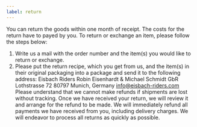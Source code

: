 ```yaml
---
label: return
---
```


You can return the goods within one month of receipt. The costs for the return have to payed by you.
To return or exchange an item, please follow the steps below:

1. Write us a mail with the order number and the item(s) you would like to return or exchange.
2. Please put the return recipe, which you get from us, and the item(s) in their original packaging into a package and send it to the following address:
   Eisbach Riders
   Robin Eisenhardt & Michael Schmidt GbR
   Lothstrasse 72
   80797 Munich, Germany
   info@eisbach-riders.com
   Please understand that we cannot make refunds if shipments are lost without tracking.
   Once we have received your return, we will review it and arrange for the refund to be made. We will immediately refund all payments we have received from you, including delivery charges. We will endeavor to process all returns as quickly as possible.
